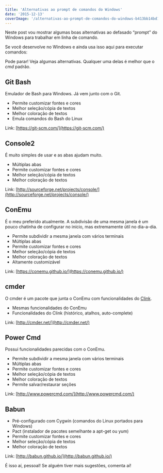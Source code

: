 ```yaml
---
title: 'Alternativas ao prompt de comandos do Windows'
date: '2015-12-13'
coverImage: '/alternativas-ao-prompt-de-comandos-do-windows-b413bb14bd1f/images/prompt-5.jpg'
---
```


Neste post vou mostrar algumas boas alternativas ao defasado “prompt” do Windows para trabalhar em linha de comando.

Se você desenvolve no Windows e ainda usa isso aqui para executar comandos:

<PostImage
  src="/alternativas-ao-prompt-de-comandos-do-windows-b413bb14bd1f/images/prompt-1.png"
  width="669"
  height="338"
  alt=""
/>

Pode parar! Veja algumas alternativas. Qualquer uma delas é melhor que o _cmd_ padrão.

## Git Bash

<PostImage
  src="/alternativas-ao-prompt-de-comandos-do-windows-b413bb14bd1f/images/prompt-2.png"
  width="677"
  height="476"
  alt=""
/>

Emulador de Bash para Windows. Já vem junto com o Git.

- Permite customizar fontes e cores
- Melhor seleção/cópia de textos
- Melhor coloração de textos
- Emula comandos do Bash do Linux

Link: [https://git-scm.com/](https://git-scm.com/)

## Console2

<PostImage
  src="/alternativas-ao-prompt-de-comandos-do-windows-b413bb14bd1f/images/prompt-3.png"
  width="700"
  height="454"
  alt=""
/>

É muito simples de usar e as abas ajudam muito.

- Múltiplas abas
- Permite customizar fontes e cores
- Melhor seleção/cópia de textos
- Melhor coloração de textos

Link: [http://sourceforge.net/projects/console/](http://sourceforge.net/projects/console/)

## ConEmu

<PostImage
  src="/alternativas-ao-prompt-de-comandos-do-windows-b413bb14bd1f/images/prompt-4.png"
  width="696"
  height="475"
  alt=""
/>

É o meu preferido atualmente. A subdivisão de uma mesma janela é um pouco chatinha de configurar no início, mas extremamente útil no dia-a-dia.

- Permite subdividir a mesma janela com vários terminais
- Múltiplas abas
- Permite customizar fontes e cores
- Melhor seleção/cópia de textos
- Melhor coloração de textos
- Altamente customizável

Link: [https://conemu.github.io/](https://conemu.github.io/)

## cmder

<PostImage
  src="/alternativas-ao-prompt-de-comandos-do-windows-b413bb14bd1f/images/prompt-5.jpg"
  width="700"
  height="376"
  alt=""
/>

O cmder é um pacote que junta o ConEmu com funcionalidades do [Clink](https://mridgers.github.io/clink/).

- Mesmas funcionalidades do ConEmu
- Funcionalidades do Clink (histórico, atalhos, auto-complete)

Link: [http://cmder.net/](http://cmder.net/)

## Power Cmd

<PostImage
  src="/alternativas-ao-prompt-de-comandos-do-windows-b413bb14bd1f/images/prompt-6.png"
  width="700"
  height="527"
  alt=""
/>

Possui funcionalidades parecidas com o ConEmu.

- Permite subdividir a mesma janela com vários terminais
- Múltiplas abas
- Permite customizar fontes e cores
- Melhor seleção/cópia de textos
- Melhor coloração de textos
- Permite salvar/restaurar seções

Link: [http://www.powercmd.com/](http://www.powercmd.com/)

## Babun

<PostImage
  src="/alternativas-ao-prompt-de-comandos-do-windows-b413bb14bd1f/images/prompt-7.png"
  width="700"
  height="410"
  alt=""
/>

- Pré-configurado com Cygwin (comandos do Linux portados para Windows)
- Pact (instalador de pacotes semelhante a apt-get ou yum)
- Permite customizar fontes e cores
- Melhor seleção/cópia de textos
- Melhor coloração de textos

Link: [http://babun.github.io/](http://babun.github.io/)

É isso aí, pessoal! Se alguém tiver mais sugestões, comenta aí!
